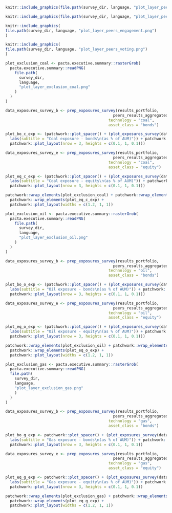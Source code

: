 ```{=latex}

\section{Enquête sur l’action climatique}

Cette section donne un aperçu de l'efficacité des stratégies et actions climatiques au niveau institutionnel. Les résultats sont basés sur l'enquête qualitative complémentaire. Ils sont comparés à ceux des pairs et aux résultats quantitatifs PACTA pour ce portefeuille. Veuillez noter que les réponses à l'enquête ont été fournies par les intéressés eux-mêmes et n'ont pas été vérifiées par RMI.

\fbox{\begin{minipage}{\textwidth}
\textbf{Explication sur les diagramme en anneaux ci-dessous:} Chaque cercle représente une mesure pertinente pour le climat et est coloré si la mesure est en place. Le niveau d'efficacité des mesures augmente de l'anneaux extérieur à l'anneaux intérieur et avec l'intensité de la couleur. \textbf{Plus les cercles sont remplis, de l'extérieur vers l'intérieur, plus les actions climatiques de votre institution sont ambitieuses.} Pour plus d'informations sur la lecture des diagrammes de fléchettes, veuillez consulter l'annexe et la section relative à l'enquête qualitative dans le rapport interactif. 
\end{minipage}
}

\begin{esbox}{Objectifs Net Zéro et Plans de Transitions}[\engagementImage]

Avec l'adoption de la loi sur le climat et l'innovation \textbf{\href{https://www.fedlex.admin.ch/eli/fga/2022/2403/fr}{(lien)}} en juin 2023, la Suisse s'est engagée à atteindre l'objectif de zéro émission nette au plus tard en 2050. En outre, il est obligatoire pour les grandes entreprises, et recommandé pour toutes les institutions, de rendre compte de leurs plans de transition vers des émissions nettes nulles \textbf{\href{https://www.fedlex.admin.ch/eli/oc/2022/747/fr}{(lien)}}. Les deux diagrammes en anneaux suivants illustrent le niveau d'ambition que vous et vos pairs avez en ce qui concerne les objectifs Net Zéro et les plans de transition. L'action la moins ambitieuse consiste à disposer d'un objectif ou d'un plan de transition pour certains domaines d'activité, une option intermédiaire consiste à en disposer pour tous les domaines d'activité de votre organisation ayant une incidence sur le climat et, enfin, la meilleure pratique consiste à l'annoncer publiquement. Le texte figurant à côté du diagramme en anneaux fournit une comparaison avec la part des pairs mettant en œuvre les meilleures pratiques, c'est-à-dire ceux dont toutes les couches sont remplies.

\begin{center}
\begin{minipage}{0.4\textwidth}
```

```r
knitr::include_graphics(file.path(survey_dir, language, "plot_layer_peers_net_zero.png"))
```

```{=latex}
\end{minipage}%
\hspace{0.15\textwidth}
\begin{minipage}{0.4\textwidth}
```


```r
knitr::include_graphics(file.path(survey_dir, language, "plot_layer_peers_transition_plan.png"))
```

```{=latex}

\end{minipage}%
\end{center}

\end{esbox}

\begin{esbox}{Stratégies d'engagement en fonction du secteur}[\engagementImage]

La recherche montre qu'un engagement crédible peut être l'un des moyens les plus efficaces d'améliorer l'alignement des objectifs climatiques des entreprises dans lesquelles on investit, et donc de contribuer activement aux objectifs climatiques d'une institution financière et d'aligner ses portefeuilles sur les objectifs climatiques. Les graphiques ci-dessous évaluent vos activités d'engagement (bilatérales ou par l'exercice de droits de vote), qu'elles soient menées par votre propre institution ou externalisées. Les graphiques évaluent dans quelle mesure vos activités d'engagement suivent les pratiques les plus efficaces pour améliorer la performance climatique des entreprises et des fonds investis. Le texte figurant à côté d'un diagramme en anneaux fournit une comparaison avec la part des pairs mettant en œuvre les meilleures pratiques, c'est-à-dire ceux dont toutes les couches sont remplies.

\begin{center}
\begin{minipage}{0.4\textwidth}
```

```r
knitr::include_graphics(
file.path(survey_dir, language, "plot_layer_peers_engagement.png")
)
```

```{=latex}
\end{minipage}%
\begin{minipage}{0.4\textwidth}
```

```r
knitr::include_graphics(
file.path(survey_dir, language, "plot_layer_peers_voting.png")
)
```

```{=latex}
\end{minipage}%

\end{center}

\end{esbox}

\begin{esbox}{Actions cotées et obligations d'entreprise: politiques d'exclusion aux combustibles fossiles comparés aux résultats PACTA}[\engagementImage]

Les politiques d'exclusion peuvent être des mesures efficaces pour aligner un portefeuille sur les objectifs climatiques. Les graphiques ci-dessous comparent les stratégies d'exclusion signalées dans les secteurs des combustibles fossiles à l'exposition à l'extraction du charbon, du pétrole et du gaz selon les résultats de l'étude PACTA pour ce portefeuille. Si les stratégies d'exclusion sont appliquées au niveau institutionnel, le pourcentage d'exposition à ces secteurs devrait être nul ou très faible par rapport au pourcentage total d'exposition des portefeuilles des pairs. Veuillez noter que les expositions ci-dessous reflètent également votre exposition indirecte à ces secteurs provenant des investissements de vos fonds. Veuillez également noter que les étiquettes des diagrammes en fléchettes pour le charbon sont différentes de celles des secteurs du pétrole et du gaz. Cela s'explique par le fait que l'intensité en carbone de l'extraction du charbon est si élevée qu'elle doit être abandonnée dès que possible.

\begin{center}
```

```r
plot_exclusion_coal <- pacta.executive.summary::rasterGrob(
  pacta.executive.summary::readPNG(
    file.path(
      survey_dir, 
      language, 
      "plot_layer_exclusion_coal.png"
    )
  )
)

data_exposures_survey_b <- prep_exposures_survey(results_portfolio,
                                               peers_results_aggregated,
                                             technology = "coal",
                                             asset_class = "bonds")

plot_bo_c_exp <- (patchwork::plot_spacer() + (plot_exposures_survey(data_exposures_survey_b) +
  labs(subtitle = "Coal exposure - bonds\n(as % of AUM)")) + patchwork::plot_spacer() +
  patchwork::plot_layout(nrow = 3, heights = c(0.1, 1, 0.1)))

data_exposures_survey_e <- prep_exposures_survey(results_portfolio,
                                               peers_results_aggregated,
                                             technology = "coal",
                                             asset_class = "equity")

plot_eq_c_exp <- (patchwork::plot_spacer() + (plot_exposures_survey(data_exposures_survey_e) +
  labs(subtitle = "Coal exposure - equity\n(as % of AUM)")) + patchwork::plot_spacer() +
  patchwork::plot_layout(nrow = 3, heights = c(0.1, 1, 0.1)))

patchwork::wrap_elements(plot_exclusion_coal) + patchwork::wrap_elements(plot_bo_c_exp) +
  patchwork::wrap_elements(plot_eq_c_exp) +
  patchwork::plot_layout(widths = c(1.2, 1, 1))
```

```r

plot_exclusion_oil <- pacta.executive.summary::rasterGrob(
  pacta.executive.summary::readPNG(
    file.path(
      survey_dir, 
      language, 
      "plot_layer_exclusion_oil.png"
    )
  )
)

data_exposures_survey_b <- prep_exposures_survey(results_portfolio,
                                               peers_results_aggregated,
                                             technology = "oil",
                                             asset_class = "bonds")

plot_bo_o_exp <- (patchwork::plot_spacer() + (plot_exposures_survey(data_exposures_survey_b) +
  labs(subtitle = "Oil exposure - bonds\n(as % of AUM)")) + patchwork::plot_spacer() +
  patchwork::plot_layout(nrow = 3, heights = c(0.1, 1, 0.1)))

data_exposures_survey_e <- prep_exposures_survey(results_portfolio, 
                                               peers_results_aggregated,
                                             technology = "oil",
                                             asset_class = "equity")

plot_eq_o_exp <- (patchwork::plot_spacer() + (plot_exposures_survey(data_exposures_survey_e) +
  labs(subtitle = "Oil exposure - equity\n(as % of AUM)")) + patchwork::plot_spacer() +
  patchwork::plot_layout(nrow = 3, heights = c(0.1, 1, 0.1)))

patchwork::wrap_elements(plot_exclusion_oil) + patchwork::wrap_elements(plot_bo_o_exp) +
  patchwork::wrap_elements(plot_eq_o_exp) +
  patchwork::plot_layout(widths = c(1.2, 1, 1))
```

```r
plot_exclusion_gas <- pacta.executive.summary::rasterGrob(
  pacta.executive.summary::readPNG(
  file.path(
    survey_dir, 
    language, 
    "plot_layer_exclusion_gas.png"
    )
  )
)

data_exposures_survey_b <- prep_exposures_survey(results_portfolio, 
                                               peers_results_aggregated,
                                             technology = "gas",
                                             asset_class = "bonds")

plot_bo_g_exp <- patchwork::plot_spacer() + (plot_exposures_survey(data_exposures_survey_b) +
  labs(subtitle = "Gas exposure - bonds\n(as % of AUM)")) + patchwork::plot_spacer() +
  patchwork::plot_layout(nrow = 3, heights = c(0.1, 1, 0.1))

data_exposures_survey_e <- prep_exposures_survey(results_portfolio, 
                                               peers_results_aggregated,
                                             technology = "gas",
                                             asset_class = "equity")

plot_eq_g_exp <- patchwork::plot_spacer() + (plot_exposures_survey(data_exposures_survey_e) +
  labs(subtitle = "Gas exposure - equity\n(as % of AUM)")) + patchwork::plot_spacer() +
  patchwork::plot_layout(nrow = 3, heights = c(0.1, 1, 0.1))

patchwork::wrap_elements(plot_exclusion_gas) + patchwork::wrap_elements(plot_bo_g_exp) +
  patchwork::wrap_elements(plot_eq_g_exp) +
  patchwork::plot_layout(widths = c(1.2, 1, 1))
```

```{=latex}
\end{center}
\end{esbox}
\newpage
```

